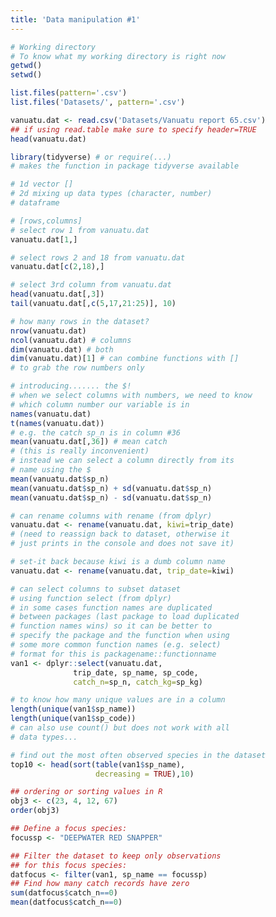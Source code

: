 ```yaml
---
title: 'Data manipulation #1'
---
```


```r
# Working directory
# To know what my working directory is right now
getwd()
setwd()

list.files(pattern='.csv')
list.files('Datasets/', pattern='.csv')

vanuatu.dat <- read.csv('Datasets/Vanuatu report 65.csv')
## if using read.table make sure to specify header=TRUE
head(vanuatu.dat)

library(tidyverse) # or require(...)
# makes the function in package tidyverse available

# 1d vector []
# 2d mixing up data types (character, number)
# dataframe

# [rows,columns]
# select row 1 from vanuatu.dat
vanuatu.dat[1,]

# select rows 2 and 18 from vanuatu.dat
vanuatu.dat[c(2,18),]

# select 3rd column from vanuatu.dat
head(vanuatu.dat[,3])
tail(vanuatu.dat[,c(5,17,21:25)], 10)

# how many rows in the dataset?
nrow(vanuatu.dat)
ncol(vanuatu.dat) # columns
dim(vanuatu.dat) # both
dim(vanuatu.dat)[1] # can combine functions with []
# to grab the row numbers only

# introducing....... the $!
# when we select columns with numbers, we need to know
# which column number our variable is in
names(vanuatu.dat)
t(names(vanuatu.dat))
# e.g. the catch sp_n is in column #36
mean(vanuatu.dat[,36]) # mean catch
# (this is really inconvenient)
# instead we can select a column directly from its
# name using the $
mean(vanuatu.dat$sp_n)
mean(vanuatu.dat$sp_n) + sd(vanuatu.dat$sp_n)
mean(vanuatu.dat$sp_n) - sd(vanuatu.dat$sp_n)

# can rename columns with rename (from dplyr)
vanuatu.dat <- rename(vanuatu.dat, kiwi=trip_date)
# (need to reassign back to dataset, otherwise it 
# just prints in the console and does not save it)

# set-it back because kiwi is a dumb column name
vanuatu.dat <- rename(vanuatu.dat, trip_date=kiwi)

# can select columns to subset dataset 
# using function select (from dplyr)
# in some cases function names are duplicated 
# between packages (last package to load duplicated
# function names wins) so it can be better to 
# specify the package and the function when using 
# some more common function names (e.g. select)
# format for this is packagename::functionname
van1 <- dplyr::select(vanuatu.dat, 
              trip_date, sp_name, sp_code, 
              catch_n=sp_n, catch_kg=sp_kg)

# to know how many unique values are in a column
length(unique(van1$sp_name))
length(unique(van1$sp_code))
# can also use count() but does not work with all 
# data types... 

# find out the most often observed species in the dataset
top10 <- head(sort(table(van1$sp_name), 
                   decreasing = TRUE),10)

## ordering or sorting values in R
obj3 <- c(23, 4, 12, 67)
order(obj3)

## Define a focus species: 
focussp <- "DEEPWATER RED SNAPPER"

## Filter the dataset to keep only observations
## for this focus species: 
datfocus <- filter(van1, sp_name == focussp)
## Find how many catch records have zero
sum(datfocus$catch_n==0)
mean(datfocus$catch_n==0)
```
